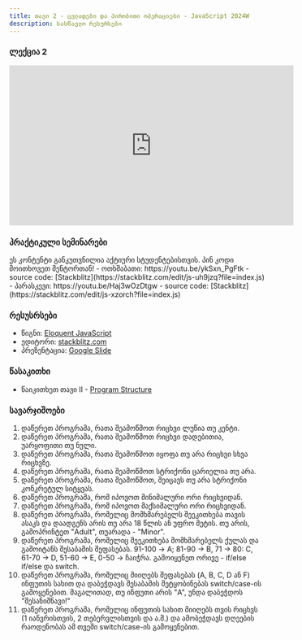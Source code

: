 ```yaml
---
title: თავი 2 - ცვლადები და პირობითი ოპერაციები - JavaScript 2024W
description: სასწავლო რესურსები
---
```


### ლექცია 2

<iframe
  width="560"
  height="315"
  src="https://www.youtube.com/embed/s7YkAy6Wl3c?si=zolGu3edN0pbBSqD"
  title="YouTube video player"
  frameborder="0"
  allow="accelerometer; autoplay; clipboard-write; encrypted-media; gyroscope; picture-in-picture; web-share"
  allowFullScreen
></iframe>

### პრაქტიკული სემინარები

<Card>
  <PinCodeProtectedContent>
    <Locked>
      ეს კონტენტი განკუთვნილია აქტიური სტუდენტებისთვის. პინ კოდი მოითხოვეთ
      მენტორთან!
    </Locked>
    <Unlocked>
      - ოთხშაბათი: https://youtu.be/ykSxn_PgFtk
          - source code: [Stackblitz](https://stackblitz.com/edit/js-uh9jzq?file=index.js)
      - პარასკევი: https://youtu.be/Haj3wOzDtgw
          - source code: [Stackblitz](https://stackblitz.com/edit/js-xzorch?file=index.js)
    </Unlocked>
  </PinCodeProtectedContent>
</Card>

### რესუსრსები

- წიგნი: [Eloquent JavaScript](https://eloquentjavascript.net/)
- ედიტორი: [stackblitz.com](https://stackblitz.com)
- პრეზენტაცია: [Google Slide](https://docs.google.com/presentation/d/10atrkNkQr0JkEKnxLcigPvaMe0GCphBH7OW8nAEixfg/edit?usp=sharing)

### წასაკითხი

- წაიკითხეთ თავი II - [Program Structure](https://eloquentjavascript.net/02_program_structure.html)

### სავარჯიშოები

1. დაწერეთ პროგრამა, რათა შეამოწმოთ რიცხვი ლუწია თუ კენტი.
2. დაწერეთ პროგრამა, რათა შეამოწმოთ რიცხვი დადებითია, უარყოფითი თუ ნული.
3. დაწერეთ პროგრამა, რათა შეამოწმოთ იყოფა თუ არა რიცხვი სხვა რიცხვზე.
4. დაწერეთ პროგრამა, რათა შეამოწმოთ სტრიქონი ცარიელია თუ არა.
5. დაწერეთ პროგრამა, რათა შეამოწმოთ, შეიცავს თუ არა სტრიქონი კონკრეტულ სიტყვას.
6. დაწერეთ პროგრამა, რომ იპოვოთ მინიმალური ორი რიცხვიდან.
7. დაწერეთ პროგრამა, რომ იპოვოთ მაქსიმალური ორი რიცხვიდან.
8. დაწერეთ პროგრამა, რომელიც მომხმარებელს შეეკითხება თავის ასაკს და დაადგენს არის თუ არა 18 წლის ან უფრო მეტის. თუ არის, გამოპრინტეთ "Adult", თუარადა - "Minor". 
9. დაწერეთ პროგრამა, რომელიც შეეკითხება მომხმარებელს ქულას და გამოიტანს შესაბამის შეფასებას. 91-100 -> A; 81-90 -> B, 71 -> 80: C, 61-70 -> D, 51-60 -> E, 0-50 -> ჩაიჭრა. გამოიყენეთ ორივე - if/else if/else და switch.
10. დაწერეთ პროგრამა, რომელიც მიიღებს შეფასებას (A, B, C, D ან F) ინფუთის სახით და დაბეჭდავს შესაბამის შეტყობინებას switch/case-ის გამოყენებით. მაგალითად, თუ ინფუთი არის "A", უნდა დაბეჭდოს "შესანიშნავი!"
11. დაწერეთ პროგრამა, რომელიც ინფუთის სახით მიიღებს თვის რიცხვს (1 იანვრისთვის, 2 თებერვლისთვის და ა.შ.) და ამობეჭდავს დღეების რაოდენობას ამ თვეში switch/case-ის გამოყენებით.
